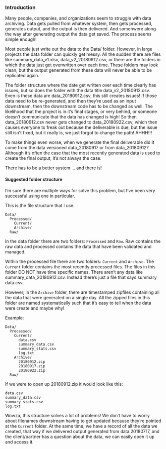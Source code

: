 ### Introduction {-}

Many people, companies, and organizations seem to struggle with data archiving. Data gets pulled from whatever system, then gets processed, generates output, and the output is then delivered. And somehwere along the way after generating output the data get saved. The process seems simple enough! 

Most people just write out the data to the Data/ folder. However, in large projects the data folder can quickly get messy. All the sudden there are files like summary_data_v1.xlsx, data_v2_20180912.csv, or there are the folders in which the data just get overwritten over each time. These folders may look clean, but the output generated from these data will never be able to be replicated again.

The folder structure where the date get written over each time clearly has issues, but so does the folder with the data title data_v2_20180912.csv. Even is these data are data_20180912.csv, this still creates issues! If those data need to be re-generated, and then they're used as an input downstream, then the downstream code has to be changed as well. The likelihood that the project is in it's final stages, or very behind, or someone doesn't communicate that the data has changed is high! So then data_20180912.csv never gets changed to data_20180922.csv, which then causes everyone to freak out because the deliverable is due, but the issue still isn't fixed, but it really is, we just forgot to change the path! AHHH!!!

To make things even worse, when we generate the final deliverable did it come from the data versioned data_20180917 or from data_20180912? Although it's often the case that the most recently generated data is used to create the final output, it's not always the case. 

There has to be a better system ... and there is!

#### Suggested folder structure {-}

I'm sure there are multiple ways for solve this problem, but I've been very successful using one in particular.

This is the file structure that I use.

```
Data/
  Processed/
    Current/
    Archive/
  Raw/
```

In the data folder there are two folders: `Processed` and `Raw`. Raw contains the raw data and processed contains the data that have been validated and managed.

Within the processed file there are two folders: `Current` and `Archive`. The `Current` folder contains the most recently processed files. The files in this folder DO NOT have time specific names. There aren't any data like summary_data_20180912.csv. Instead there's just a file that says summary data.csv. 

However, in the `Archive` folder, there are timestamped zipfiles containing all the data that were generated on a single day. All the zipped files in this folder are named systematically such that it's easy to tell when the data were create and maybe why!

Example: 

```
Data/
  Processed/
    Current/
      data.csv
      summary_data.csv
      summary_stats.csv
      log.txt
    Archive/
      20180912.zip
      20180917.zip
      20180922.zip
  Raw/
```

If we were to open up 20180912.zip it would look like this:

```
data.csv
summary_data.csv
summary_stats.csv
log.txt
```
Wowza, this structure solves a lot of problems! We don't have to worry about filenames downstream having to get updated because they're pointed at the `Current` folder. At the same time, we have a record of all the data we created, that way if we delivered output generated from data 20180717, and the client/partner has a question about the data, we can easily open it up and access it.



